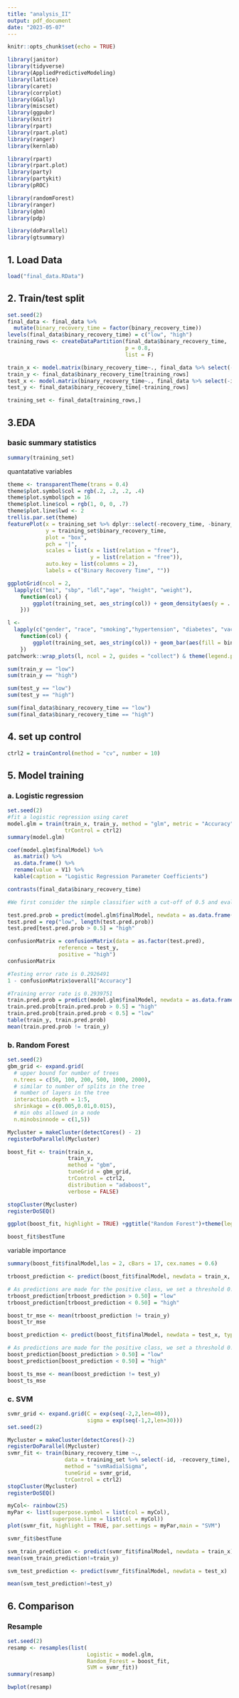 ```yaml
---
title: "analysis_II"
output: pdf_document
date: "2023-05-07"
---
```


```r
knitr::opts_chunk$set(echo = TRUE)
```

```r
library(janitor)
library(tidyverse)
library(AppliedPredictiveModeling)
library(lattice)
library(caret)
library(corrplot)
library(GGally)
library(miscset)
library(ggpubr)
library(knitr)
library(rpart)
library(rpart.plot)
library(ranger)
library(kernlab)

library(rpart)
library(rpart.plot)
library(party)
library(partykit)
library(pROC)

library(randomForest)
library(ranger)
library(gbm)
library(pdp)

library(doParallel)
library(gtsummary)
```


## 1. Load Data
```r
load("final_data.RData")
```

## 2. Train/test split
```r
set.seed(2)
final_data <- final_data %>%
  mutate(binary_recovery_time = factor(binary_recovery_time))
levels(final_data$binary_recovery_time) = c("low", "high")
training_rows <- createDataPartition(final_data$binary_recovery_time,
                                     p = 0.8,
                                     list = F)
```

```r
train_x <- model.matrix(binary_recovery_time~., final_data %>% select(-id, -recovery_time))[training_rows,-1]
train_y <- final_data$binary_recovery_time[training_rows]
test_x <- model.matrix(binary_recovery_time~., final_data %>% select(-id, -recovery_time))[-training_rows,-1]
test_y <- final_data$binary_recovery_time[-training_rows]
```


```r
training_set <- final_data[training_rows,]
```

## 3.EDA

### basic summary statistics
```r
summary(training_set)
```
quantatative variables

```r
theme <- transparentTheme(trans = 0.4)
theme$plot.symbol$col = rgb(.2, .2, .2, .4)
theme$plot.symbol$pch = 16
theme$plot.line$col = rgb(1, 0, 0, .7)
theme$plot.line$lwd <- 2
trellis.par.set(theme)
featurePlot(x = training_set %>% dplyr::select(-recovery_time, -binary_recovery_time, -id, -gender, -race,-smoking,-hypertension, -diabetes, -vaccine, -severity, -study),
            y = training_set$binary_recovery_time,
            plot = "box",
            pch = "|",
            scales = list(x = list(relation = "free"),
                          y = list(relation = "free")),
            auto.key = list(columns = 2),
            labels = c("Binary Recovery Time", ""))
```

```r
ggplotGrid(ncol = 2,
  lapply(c("bmi", "sbp", "ldl","age", "height", "weight"),
    function(col) {
        ggplot(training_set, aes_string(col)) + geom_density(aes(y = ..density..))
    }))
```
```r
l <-
  lapply(c("gender", "race", "smoking","hypertension", "diabetes", "vaccine", "severity", "study"),
    function(col) {
        ggplot(training_set, aes_string(col)) + geom_bar(aes(fill = binary_recovery_time),stat="count", position = "dodge")
    })
patchwork::wrap_plots(l, ncol = 2, guides = "collect") & theme(legend.position = "bottom")
```


```r
sum(train_y == "low")
sum(train_y == "high")

```

```r
sum(test_y == "low")
sum(test_y == "high")
```


```r
sum(final_data$binary_recovery_time == "low")
sum(final_data$binary_recovery_time == "high")
```


## 4. set up control
```r
ctrl2 = trainControl(method = "cv", number = 10)
```

## 5. Model training

### a. Logistic regression 
```r
set.seed(2)
#fit a logistic regression using caret
model.glm = train(train_x, train_y, method = "glm", metric = "Accuracy",
                  trControl = ctrl2)
summary(model.glm)
```

```r
coef(model.glm$finalModel) %>%
  as.matrix() %>%
  as.data.frame() %>%
  rename(value = V1) %>%
  kable(caption = "Logistic Regression Parameter Coefficients")
```

```r
contrasts(final_data$binary_recovery_time)
```

```r
#We first consider the simple classifier with a cut-off of 0.5 and evaluate its performance on the test data

test.pred.prob = predict(model.glm$finalModel, newdata = as.data.frame(test_x), type = "response")
test.pred = rep("low", length(test.pred.prob))
test.pred[test.pred.prob > 0.5] = "high"

confusionMatrix = confusionMatrix(data = as.factor(test.pred), 
                reference = test_y,
                positive = "high")
confusionMatrix

#Testing error rate is 0.2926491
1 - confusionMatrix$overall["Accuracy"]
```

```r
#Training error rate is 0.2939751
train.pred.prob = predict(model.glm$finalModel, newdata = as.data.frame(train_x), type = "response")
train.pred.prob[train.pred.prob > 0.5] = "high"
train.pred.prob[train.pred.prob < 0.5] = "low"
table(train_y, train.pred.prob)
mean(train.pred.prob != train_y)
```

### b. Random Forest
```r
set.seed(2)
gbm_grid <- expand.grid(
  # upper bound for number of trees
  n.trees = c(50, 100, 200, 500, 1000, 2000),
  # similar to number of splits in the tree
  # number of layers in the tree
  interaction.depth = 1:5,
  shrinkage = c(0.005,0.01,0.015),
  # min obs allowed in a node
  n.minobsinnode = c(1,5))
```

```r
Mycluster = makeCluster(detectCores() - 2)
registerDoParallel(Mycluster)

boost_fit <- train(train_x,
                   train_y,
                   method = "gbm",
                   tuneGrid = gbm_grid,
                   trControl = ctrl2,
                   distribution = "adaboost",
                   verbose = FALSE)

stopCluster(Mycluster)
registerDoSEQ()
```

```r
ggplot(boost_fit, highlight = TRUE) +ggtitle("Random Forest")+theme(legend.position="top")
```

```r
boost_fit$bestTune
```


variable importance 
```r
summary(boost_fit$finalModel,las = 2, cBars = 17, cex.names = 0.6)
```

```r
trboost_prediction <- predict(boost_fit$finalModel, newdata = train_x, type = "response")

# As predictions are made for the positive class, we set a threshold 0.5 and assign anything above to be "low" (0).
trboost_prediction[trboost_prediction > 0.50] = "low"
trboost_prediction[trboost_prediction < 0.50] = "high"

boost_tr_mse <- mean(trboost_prediction != train_y)
boost_tr_mse
```


```r
boost_prediction <- predict(boost_fit$finalModel, newdata = test_x, type = "response")

# As predictions are made for the positive class, we set a threshold 0.5 and assign anything above to be "low" (0).
boost_prediction[boost_prediction > 0.50] = "low"
boost_prediction[boost_prediction < 0.50] = "high"

boost_ts_mse <- mean(boost_prediction != test_y)
boost_ts_mse
```

### c. SVM
```r
svmr_grid <- expand.grid(C = exp(seq(-2,2,len=40)),
                         sigma = exp(seq(-1,2,len=30)))
set.seed(2)

Mycluster = makeCluster(detectCores()-2)
registerDoParallel(Mycluster)
svmr_fit <- train(binary_recovery_time ~.,
                  data = training_set %>% select(-id, -recovery_time),
                  method = "svmRadialSigma",
                  tuneGrid = svmr_grid,
                  trControl = ctrl2)
stopCluster(Mycluster)
registerDoSEQ()

myCol<- rainbow(25)
myPar <- list(superpose.symbol = list(col = myCol), 
              superpose.line = list(col = myCol))
plot(svmr_fit, highlight = TRUE, par.settings = myPar,main = "SVM")

```


```r
svmr_fit$bestTune
```

```r
svm_train_prediction <- predict(svmr_fit$finalModel, newdata = train_x)
mean(svm_train_prediction!=train_y)
```

```r
svm_test_prediction <- predict(svmr_fit$finalModel, newdata = test_x)
```

```r
mean(svm_test_prediction!=test_y)
```



## 6. Comparison

### Resample 
```r
set.seed(2)
resamp <- resamples(list(
                         Logistic = model.glm,
                         Random_Forest = boost_fit,
                         SVM = svmr_fit))
summary(resamp)
```

```r
bwplot(resamp)
```









